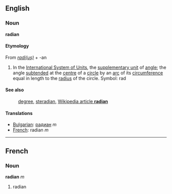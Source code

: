 ==English==
===Noun===
'''radian'''

====Etymology====

From ''[[radius|radi(us)]]'' + -an

#In the [[International System of Units]], the [[supplementary unit]] of [[angle]]; the angle [[subtend]]ed at the [[centre]] of a [[circle]] by an [[arc]] of its [[circumference]] equal in length to the [[radius]] of the circle.  Symbol: rad

====See also====
:[[degree]], [[steradian]], [[en:radian|Wikipedia article '''radian''']]

====Translations====

*[[Bulgarian]]: [[радиан]] ''m''
*[[French]]: radian ''m''

----
==French==
===Noun===
'''radian''' ''m''

#radian